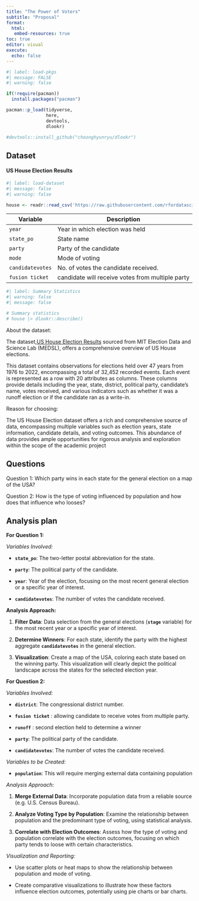 ```yaml
---
title: "The Power of Voters" 
subtitle: "Proposal"
format: 
  html: 
   embed-resources: true
toc: true
editor: visual
execute: 
  echo: false
---
```


```r
#| label: load-pkgs
#| message: FALSE
#| warning: false

if(!require(pacman))
  install.packages("pacman")

pacman::p_load(tidyverse,
               here,
               devtools,
               dlookr)

#devtools::install_github("choonghyunryu/dlookr")
```

## Dataset

#### US House Election Results

```r
#| label: load-dataset
#| message: false
#| warning: false

house <- readr::read_csv('https://raw.githubusercontent.com/rfordatascience/tidytuesday/master/data/2023/2023-11-07/house.csv')

```

| Variable         | Description                                      |
|------------------|--------------------------------------------------|
| `year`           | Year in which election was held                  |
| `state_po`       | State name                                       |
| `party`          | Party of the candidate                           |
| `mode`           | Mode of voting                                   |
| `candidatevotes` | No. of votes the candidate received.             |
| `fusion ticket`  | candidate will receive votes from multiple party |

```r
#| label: Summary Statistics
#| warning: false
#| message: false

# Summary statistics
# house |> dlookr::describe()
```

About the dataset:

The dataset,[US House Election Results](https://github.com/rfordatascience/tidytuesday/tree/master/data/2023/2023-11-07) sourced from MIT Election Data and Science Lab (MEDSL), offers a comprehensive overview of US House elections.

This dataset contains observations for elections held over 47 years from 1976 to 2022, encompassing a total of 32,452 recorded events. Each event is represented as a row with 20 attributes as columns. These columns provide details including the year, state, district, political party, candidate's name, votes received, and various indicators such as whether it was a runoff election or if the candidate ran as a write-in.

Reason for choosing:

The US House Election dataset offers a rich and comprehensive source of data, encompassing multiple variables such as election years, state information, candidate details, and voting outcomes. This abundance of data provides ample opportunities for rigorous analysis and exploration within the scope of the academic project

## Questions

Question 1: Which party wins in each state for the general election on a map of the USA?

Question 2: How is the type of voting influenced by population and how does that influence who looses?

## Analysis plan

**For Question 1:**

*Variables Involved:*

-   **`state_po`**: The two-letter postal abbreviation for the state.

-   **`party`**: The political party of the candidate.

-   **`year`**: Year of the election, focusing on the most recent general election or a specific year of interest.

-   **`candidatevotes`**: The number of votes the candidate received.

**Analysis Approach:**

1.  **Filter Data**: Data selection from the general elections (**`stage`** variable) for the most recent year or a specific year of interest.

2.  **Determine Winners**: For each state, identify the party with the highest aggregate **`candidatevotes`** in the general election.

3.  **Visualization**: Create a map of the USA, coloring each state based on the winning party. This visualization will clearly depict the political landscape across the states for the selected election year.

**For Question 2:**

*Variables Involved:*

-   **`district`**: The congressional district number.

-   **`fusion ticket`** : allowing candidate to receive votes from multiple party.

-   **`runoff`** : second election held to determine a winner

-   **`party`**: The political party of the candidate.

-   **`candidatevotes`**: The number of votes the candidate received.

*Variables to be Created:*

-   **`population`**: This will require merging external data containing population

*Analysis Approach:*

1.  **Merge External Data**: Incorporate population data from a reliable source (e.g. U.S. Census Bureau).

2.  **Analyze Voting Type by Population**: Examine the relationship between population and the predominant type of voting, using statistical analysis.

3.  **Correlate with Election Outcomes**: Assess how the type of voting and population correlate with the election outcomes, focusing on which party tends to loose with certain characteristics.

*Visualization and Reporting:*

-   Use scatter plots or heat maps to show the relationship between population and mode of voting.

-   Create comparative visualizations to illustrate how these factors influence election outcomes, potentially using pie charts or bar charts.
